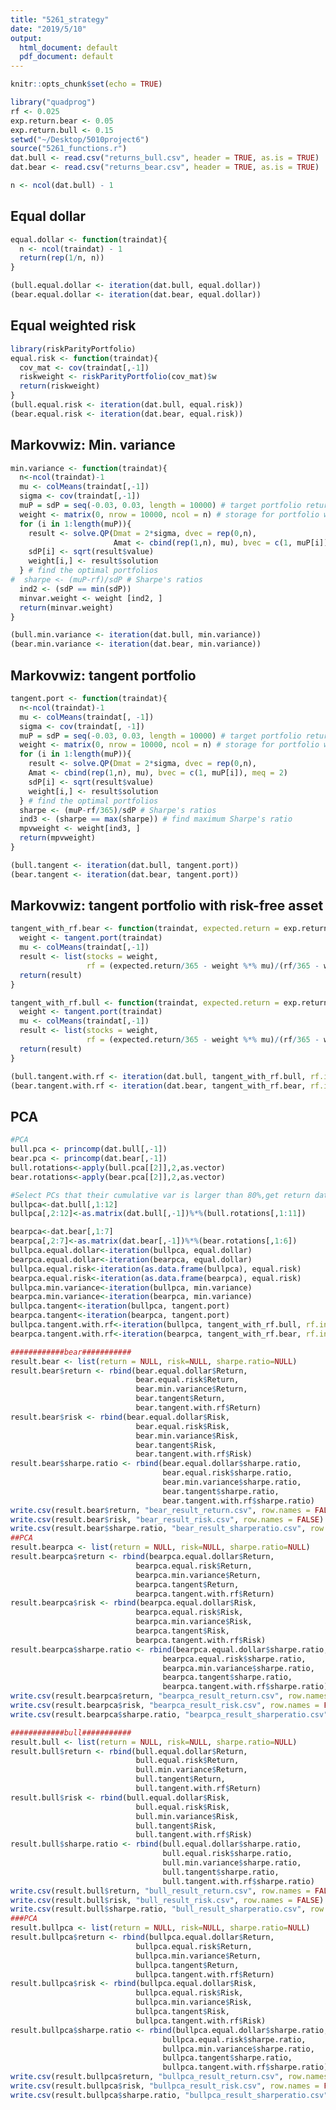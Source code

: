 ```yaml
---
title: "5261_strategy"
date: "2019/5/10"
output:
  html_document: default
  pdf_document: default
---
```


```r
knitr::opts_chunk$set(echo = TRUE)
```



```r
library("quadprog")
rf <- 0.025
exp.return.bear <- 0.05
exp.return.bull <- 0.15
setwd("~/Desktop/5010project6")
source("5261_functions.r")
dat.bull <- read.csv("returns_bull.csv", header = TRUE, as.is = TRUE)
dat.bear <- read.csv("returns_bear.csv", header = TRUE, as.is = TRUE)

n <- ncol(dat.bull) - 1
```

## Equal dollar
```r
equal.dollar <- function(traindat){
  n <- ncol(traindat) - 1
  return(rep(1/n, n))
}

(bull.equal.dollar <- iteration(dat.bull, equal.dollar))
(bear.equal.dollar <- iteration(dat.bear, equal.dollar))
```

## Equal weighted risk
```r
library(riskParityPortfolio)
equal.risk <- function(traindat){
  cov_mat <- cov(traindat[,-1])
  riskweight <- riskParityPortfolio(cov_mat)$w
  return(riskweight)
}
(bull.equal.risk <- iteration(dat.bull, equal.risk))
(bear.equal.risk <- iteration(dat.bear, equal.risk))
```

## Markovwiz: Min. variance
```r
min.variance <- function(traindat){
  n<-ncol(traindat)-1
  mu <- colMeans(traindat[,-1])
  sigma <- cov(traindat[,-1])
  muP = sdP = seq(-0.03, 0.03, length = 10000) # target portfolio return
  weight <- matrix(0, nrow = 10000, ncol = n) # storage for portfolio weights
  for (i in 1:length(muP)){
    result <- solve.QP(Dmat = 2*sigma, dvec = rep(0,n),
                       Amat <- cbind(rep(1,n), mu), bvec = c(1, muP[i]), meq = 2)
    sdP[i] <- sqrt(result$value)
    weight[i,] <- result$solution
  } # find the optimal portfolios
#  sharpe <- (muP-rf)/sdP # Sharpe's ratios
  ind2 <- (sdP == min(sdP))
  minvar.weight <- weight [ind2, ]
  return(minvar.weight)
}

(bull.min.variance <- iteration(dat.bull, min.variance))
(bear.min.variance <- iteration(dat.bear, min.variance))

```

## Markovwiz: tangent portfolio
```r
tangent.port <- function(traindat){
  n<-ncol(traindat)-1
  mu <- colMeans(traindat[, -1])
  sigma <- cov(traindat[, -1])
  muP = sdP = seq(-0.03, 0.03, length = 10000) # target portfolio return
  weight <- matrix(0, nrow = 10000, ncol = n) # storage for portfolio weights
  for (i in 1:length(muP)){
    result <- solve.QP(Dmat = 2*sigma, dvec = rep(0,n),
    Amat <- cbind(rep(1,n), mu), bvec = c(1, muP[i]), meq = 2)
    sdP[i] <- sqrt(result$value)
    weight[i,] <- result$solution
  } # find the optimal portfolios
  sharpe <- (muP-rf/365)/sdP # Sharpe's ratios
  ind3 <- (sharpe == max(sharpe)) # find maximum Sharpe's ratio
  mpvweight <- weight[ind3, ]
  return(mpvweight)
}

(bull.tangent <- iteration(dat.bull, tangent.port))
(bear.tangent <- iteration(dat.bear, tangent.port))
```

## Markovwiz: tangent portfolio with risk-free asset
```r
tangent_with_rf.bear <- function(traindat, expected.return = exp.return.bear){
  weight <- tangent.port(traindat)
  mu <- colMeans(traindat[,-1])
  result <- list(stocks = weight,
                 rf = (expected.return/365 - weight %*% mu)/(rf/365 - weight %*% mu))
  return(result)
}

tangent_with_rf.bull <- function(traindat, expected.return = exp.return.bull){
  weight <- tangent.port(traindat)
  mu <- colMeans(traindat[,-1])
  result <- list(stocks = weight,
                 rf = (expected.return/365 - weight %*% mu)/(rf/365 - weight %*% mu))
  return(result)
}

(bull.tangent.with.rf <- iteration(dat.bull, tangent_with_rf.bull, rf.include = TRUE))
(bear.tangent.with.rf <- iteration(dat.bear, tangent_with_rf.bear, rf.include = TRUE))
```

## PCA
```r
#PCA
bull.pca <- princomp(dat.bull[,-1])
bear.pca <- princomp(dat.bear[,-1])
bull.rotations<-apply(bull.pca[[2]],2,as.vector)
bear.rotations<-apply(bear.pca[[2]],2,as.vector)

#Select PCs that their cumulative var is larger than 80%,get return data.
bullpca<-dat.bull[,1:12]
bullpca[,2:12]<-as.matrix(dat.bull[,-1])%*%(bull.rotations[,1:11])

bearpca<-dat.bear[,1:7]
bearpca[,2:7]<-as.matrix(dat.bear[,-1])%*%(bear.rotations[,1:6])
bullpca.equal.dollar<-iteration(bullpca, equal.dollar)
bearpca.equal.dollar<-iteration(bearpca, equal.dollar)
bullpca.equal.risk<-iteration(as.data.frame(bullpca), equal.risk)
bearpca.equal.risk<-iteration(as.data.frame(bearpca), equal.risk)
bullpca.min.variance<-iteration(bullpca, min.variance)
bearpca.min.variance<-iteration(bearpca, min.variance)
bullpca.tangent<-iteration(bullpca, tangent.port)
bearpca.tangent<-iteration(bearpca, tangent.port)
bullpca.tangent.with.rf<-iteration(bullpca, tangent_with_rf.bull, rf.include = TRUE)
bearpca.tangent.with.rf<-iteration(bearpca, tangent_with_rf.bear, rf.include = TRUE)
```

```r
############bear###########
result.bear <- list(return = NULL, risk=NULL, sharpe.ratio=NULL)
result.bear$return <- rbind(bear.equal.dollar$Return,
                            bear.equal.risk$Return,
                            bear.min.variance$Return,
                            bear.tangent$Return,
                            bear.tangent.with.rf$Return)
result.bear$risk <- rbind(bear.equal.dollar$Risk,
                            bear.equal.risk$Risk,
                            bear.min.variance$Risk,
                            bear.tangent$Risk,
                            bear.tangent.with.rf$Risk)
result.bear$sharpe.ratio <- rbind(bear.equal.dollar$sharpe.ratio,
                                  bear.equal.risk$sharpe.ratio,
                                  bear.min.variance$sharpe.ratio,
                                  bear.tangent$sharpe.ratio,
                                  bear.tangent.with.rf$sharpe.ratio)
write.csv(result.bear$return, "bear_result_return.csv", row.names = FALSE)
write.csv(result.bear$risk, "bear_result_risk.csv", row.names = FALSE)
write.csv(result.bear$sharpe.ratio, "bear_result_sharperatio.csv", row.names = FALSE)
##PCA
result.bearpca <- list(return = NULL, risk=NULL, sharpe.ratio=NULL)
result.bearpca$return <- rbind(bearpca.equal.dollar$Return,
                            bearpca.equal.risk$Return,
                            bearpca.min.variance$Return,
                            bearpca.tangent$Return,
                            bearpca.tangent.with.rf$Return)
result.bearpca$risk <- rbind(bearpca.equal.dollar$Risk,
                            bearpca.equal.risk$Risk,
                            bearpca.min.variance$Risk,
                            bearpca.tangent$Risk,
                            bearpca.tangent.with.rf$Risk)
result.bearpca$sharpe.ratio <- rbind(bearpca.equal.dollar$sharpe.ratio,
                                  bearpca.equal.risk$sharpe.ratio,
                                  bearpca.min.variance$sharpe.ratio,
                                  bearpca.tangent$sharpe.ratio,
                                  bearpca.tangent.with.rf$sharpe.ratio)
write.csv(result.bearpca$return, "bearpca_result_return.csv", row.names = FALSE)
write.csv(result.bearpca$risk, "bearpca_result_risk.csv", row.names = FALSE)
write.csv(result.bearpca$sharpe.ratio, "bearpca_result_sharperatio.csv", row.names = FALSE)

############bull###########
result.bull <- list(return = NULL, risk=NULL, sharpe.ratio=NULL)
result.bull$return <- rbind(bull.equal.dollar$Return,
                            bull.equal.risk$Return,
                            bull.min.variance$Return,
                            bull.tangent$Return,
                            bull.tangent.with.rf$Return)
result.bull$risk <- rbind(bull.equal.dollar$Risk,
                            bull.equal.risk$Risk,
                            bull.min.variance$Risk,
                            bull.tangent$Risk,
                            bull.tangent.with.rf$Risk)
result.bull$sharpe.ratio <- rbind(bull.equal.dollar$sharpe.ratio,
                                  bull.equal.risk$sharpe.ratio,
                                  bull.min.variance$sharpe.ratio,
                                  bull.tangent$sharpe.ratio,
                                  bull.tangent.with.rf$sharpe.ratio)
write.csv(result.bull$return, "bull_result_return.csv", row.names = FALSE)
write.csv(result.bull$risk, "bull_result_risk.csv", row.names = FALSE)
write.csv(result.bull$sharpe.ratio, "bull_result_sharperatio.csv", row.names = FALSE)
###PCA
result.bullpca <- list(return = NULL, risk=NULL, sharpe.ratio=NULL)
result.bullpca$return <- rbind(bullpca.equal.dollar$Return,
                            bullpca.equal.risk$Return,
                            bullpca.min.variance$Return,
                            bullpca.tangent$Return,
                            bullpca.tangent.with.rf$Return)
result.bullpca$risk <- rbind(bullpca.equal.dollar$Risk,
                            bullpca.equal.risk$Risk,
                            bullpca.min.variance$Risk,
                            bullpca.tangent$Risk,
                            bullpca.tangent.with.rf$Risk)
result.bullpca$sharpe.ratio <- rbind(bullpca.equal.dollar$sharpe.ratio,
                                  bullpca.equal.risk$sharpe.ratio,
                                  bullpca.min.variance$sharpe.ratio,
                                  bullpca.tangent$sharpe.ratio,
                                  bullpca.tangent.with.rf$sharpe.ratio)
write.csv(result.bullpca$return, "bullpca_result_return.csv", row.names = FALSE)
write.csv(result.bullpca$risk, "bullpca_result_risk.csv", row.names = FALSE)
write.csv(result.bullpca$sharpe.ratio, "bullpca_result_sharperatio.csv", row.names = FALSE)
```